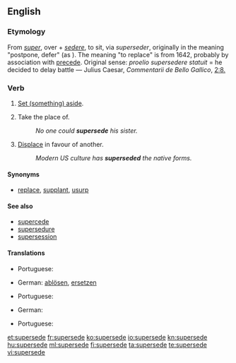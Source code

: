 ==English==

===Etymology===
From {{etyl|la}} ''[[super]]'', over + ''[[sedere]]'', to sit, via {{etyl|frm}} ''superseder'', originally in the meaning "postpone, defer" (as {{etyl|la}}).
The meaning "to replace" is from 1642, probably by association with [[precede]].
Original {{etyl|la}} sense: ''proelio supersedere statuit'' = he decided to delay battle — Julius Caesar, ''Commentarii de Bello Gallico'', [http://books.google.com/books?id=It6gog_TA2oC&pg=PA87&lpg=PA87&dq=supersedere&source=web&ots=RbNGmp9Lcv&sig=JpR8O8C2E7X_JBXF3OW_MApYjBs 2:8.]

===Verb===
{{en-verb|supersedes|superseding|superseded}}

# {{transitive}} [[set aside|Set (something) aside]].
# {{transitive}} Take the place of.
#: ''No one could '''supersede''' his sister.''
# {{transitive}} [[displace|Displace]] in favour of another.
#: ''Modern US culture has '''superseded''' the native forms.''

====Synonyms====
* {{sense|take the place of}} [[replace]], [[supplant]], [[usurp]]

====See also====
* [[supercede]] {{i|common misspelling}}
* [[supersedure]]
* [[supersession]]

====Translations====
{{trans-top|Set aside}}
* Portuguese: {{t|pt|sobrepor}}
{{trans-mid}}
{{trans-bottom}}

{{trans-top|Take the place of}}
* German: [[ablösen]], [[ersetzen]]
{{trans-mid}}
* Portuguese: {{t+|pt|substituir}}
{{trans-bottom}}

{{trans-top|Displace in favour of another}}
* German: {{t+|de|verdrängen}}
{{trans-mid}}
* Portuguese: {{t+|pt|substituir}}
{{trans-bottom}}

[[et:supersede]]
[[fr:supersede]]
[[ko:supersede]]
[[io:supersede]]
[[kn:supersede]]
[[hu:supersede]]
[[ml:supersede]]
[[fi:supersede]]
[[ta:supersede]]
[[te:supersede]]
[[vi:supersede]]